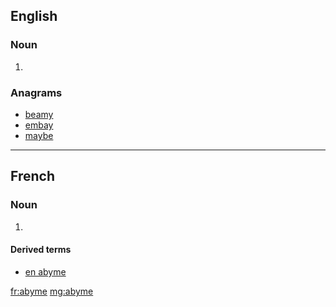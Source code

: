==English==

===Noun===
{{en-noun}}
# {{alternative form of|abime}}

===Anagrams===
* [[beamy#English|beamy]]
* [[embay#English|embay]]
* [[maybe#English|maybe]]


----
==French==

===Noun===
{{fr-noun|m}}
# {{archaic}} {{alternative form of|abime|lang=fr}}

====Derived terms====
* [[en abyme]]

[[fr:abyme]]
[[mg:abyme]]